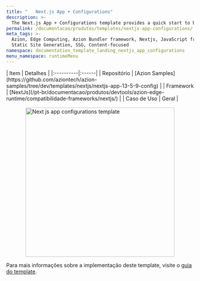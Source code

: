 ```yaml
---
title: "   Next.js App + Configurations"
description: >-
  The Next.js App + Configurations template provides a quick start to build a Next.js application with custom configurations and App Router to run it directly on the edge.Next.js App + Configurations also creates files to implement the App Router format, including the index page, edge API routing, and Custom Route Handlers, created in the new repository during the deployment.
permalink: /documentacao/produtos/templates/nextjs-app-configurations/
meta_tags: >-
  Azion, Edge Computing, Azion Bundler framework, Nextjs, JavaScript frameworks,
  Static Site Generation, SSG, Content-focused
namespace: documentation_template_landing_nextjs_app_configurations
menu_namespace: runtimeMenu
---
```



<div class="[&_.flex.flex-col]:!gap-4 [&_.flex.flex-col]:md:!gap-8 [&_.flex.flex-col]:2xl:!gap-16">
  <SectionBasicContent
    titleTag="h2"
    description="The Next.js App + Configurations template provides a quick start to build a Next.js application with custom configurations and App Router to run it directly on the edge.Next.js App + Configurations also creates files to implement the App Router format, including the index page, edge API routing, and Custom Route Handlers, created in the new repository during the deployment."
    buttons={[
      { label: "Deploy template", link: "https://console.azion.com/create/nextjs/nextjs-app-configurations", outlined: false, icon: "ai ai-azion", iconPos: "left" },
      { label: "Ver demo", link: "https://y8nr1aoq7p.map.azionedge.net", severity: "secondary" }
    ]}
  />
</div>

<div style="display: flex; gap: 1rem; align-items: center; flex-direction: row; flex-wrap: wrap;">
  <div style="flex: 1; min-width: 300px;">
    | Item | Detalhes |
    |:----------|:------|
    | Repositório | [Azion Samples](https://github.com/aziontech/azion-samples/tree/dev/templates/nextjs/nextjs-app-13-5-9-config) |
    | Framework | [NextJs](/pt-br/documentacao/produtos/devtools/azion-edge-runtime/compatibilidade-frameworks/nextjs/) |
    | Caso de Uso | Geral |
  </div>
  <div style="display: flex; justify-content: center; align-items: center; flex: 1; min-width: 300px;">
    <img src="/assets/docs/images/uploads/template-showcase/nextjs/nextjs-app-configurations.png" width="400" alt="Next js app configurations template" style="max-width: 100%; height: auto;" />
  </div>
</div>

Para mais informações sobre a implementação deste template, visite o [guia do template](/pt-br/documentacao/produtos/guias/nextjs-app-configurations/).